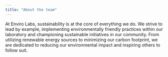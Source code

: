 ```yaml
---
title: "About the team"
---
```


At Enviro Labs, sustainability is at the core of everything we do.
We strive to lead by example, implementing environmentally friendly practices within our laboratory and championing sustainable initiatives in our community. 
From utilizing renewable energy sources to minimizing our carbon footprint, we are dedicated to reducing our environmental impact and inspiring others to follow suit.